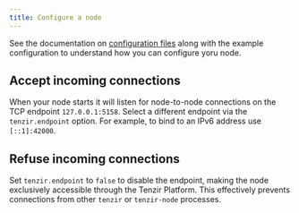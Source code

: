 ```yaml
---
title: Configure a node
---
```


See the documentation on [configuration
files](/explanations/configuration#configuration-files) along with the
example configuration to understand how you can configure yoru node.

## Accept incoming connections

When your node starts it will listen for node-to-node connections on the TCP
endpoint `127.0.0.1:5158`. Select a different endpoint via the `tenzir.endpoint`
option. For example, to bind to an IPv6 address use `[::1]:42000`.

## Refuse incoming connections

Set `tenzir.endpoint` to `false` to disable the endpoint, making the node
exclusively accessible through the Tenzir Platform. This effectively prevents
connections from other `tenzir` or `tenzir-node` processes.

